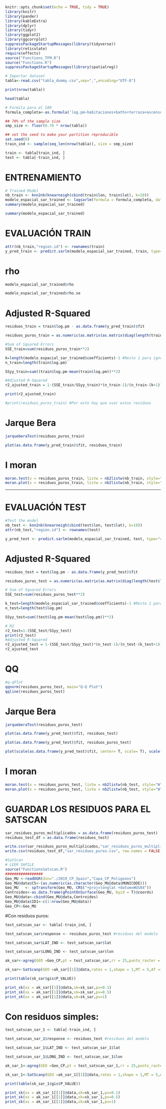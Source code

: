 ```{r setup, include=FALSE}
knitr::opts_chunk$set(echo = TRUE, tidy = TRUE)
library(knitr)
library(pander)
library(kableExtra)
library(dplyr)
library(tidyr)
library(ggplot2)
library(ggcorrplot)
suppressPackageStartupMessages(library(tidyverse))
library(reticulate)
require(effects)
source("Functions_TFM.R")
source("Functions.R")
suppressPackageStartupMessages(library(spatialreg))
```


```{r}
# Importar dataset
tabla<-read.csv("tabla_dummy.csv",sep=",",encoding="UTF-8")

print(nrow(tabla))

head(tabla)

# Formila para el SAR
formula_completa<-as.formula('log.pm~habitaciones+baths+terraza+ascensor+aire+garaje+piscina+trastero+armarios+reformar+exterior+balcon+duplex+estudio+piso+dens_cc+dens_hospital+log.dist_tp+dens_colegios+dist_centro+arganzuela+barajas+carabanchel+centro+chamartin+chamberi+ciudad_lineal+fuencarral+hortaleza+latina+moncloa+moratalaz+puente_de_vallecas+retiro+salamanca+san_blas+tetuan+usera+vicalvaro+villa_de_vallecas')
```


```{r}
## 70% of the sample size
smp_size <- floor(0.70 * nrow(tabla))

## set the seed to make your partition reproducible
set.seed(0)
train_ind <- sample(seq_len(nrow(tabla)), size = smp_size)

train <- tabla[train_ind, ]
test <- tabla[-train_ind, ]
```

#############################
# ENTRENAMIENTO
#############################


```{r}
# Trained Model
nb_train <- knn2nb(knearneigh(cbind(train$lon, train$lat), k=10))
modelo_espacial_sar_trained <- lagsarlm(formula = formula_completa, data=train, listw = nb2listw(nb_train, style="W"))
summary(modelo_espacial_sar_trained)
```
```{r message=F, error=F, warning=F}
summary(modelo_espacial_sar_trained)
```


#########################
# EVALUACIÓN TRAIN
#########################

```{r}
attr(nb_train,"region.id") <- rownames(train)
y_pred_train <- predict.sarlm(modelo_espacial_sar_trained, train, type="response", listw = nb2listw(nb_train, style="W"))
```


########################
# rho

```{r}
modelo_espacial_sar_trained$rho
```
```{r}
modelo_espacial_sar_trained$rho.se
```


######################
# Adjusted R-Squared

```{r}
residuos_train = train$log.pm - as.data.frame(y_pred_train)$fit

residuos_puros_train = as.numeric(as.matrix(as.matrix(diag(length(train$log.pm))-(as.numeric(modelo_espacial_sar_trained$rho)*nb2mat(nb_train)))) %*% as.matrix(residuos_train))

#Sum of Squared Errors
SSE_train=sum(residuos_puros_train**2)

k=length(modelo_espacial_sar_trained$coefficients)-1 #Resto 1 para ignorar beta_0
n_train=length(train$log.pm)

SSyy_train=sum((train$log.pm-mean(train$log.pm))**2)

#Adjusted R-Squared
r2_ajusted_train = 1-(SSE_train/SSyy_train)*(n_train-1)/(n_train-(k+1))

print(r2_ajusted_train)
```


```{r}
#print(residuos_puros_train) #Por esto hay que usar estos residuos
```


######################
# Jarque Bera

```{r}
jarqueberaTest(residuos_puros_train)
```

```{r}
plot(as.data.frame(y_pred_train)$fit, residuos_train)
```


######################
# I moran

```{r}
moran.test(x = residuos_puros_train, listw = nb2listw(nb_train, style="W"))
moran.plot(x = residuos_puros_train, listw = nb2listw(nb_train, style="W"),main="Gráfico I Moran")
```


-----------------------

#########################
# EVALUACIÓN TEST
#########################

```{r}
#Test the model
nb_test <- knn2nb(knearneigh(cbind(test$lon, test$lat), k=10))
attr(nb_test,"region.id") <- rownames(test)

y_pred_test <- predict.sarlm(modelo_espacial_sar_trained, test, type="response", listw = nb2listw(nb_test, style="W"))
```

######################
# Adjusted R-Squared

```{r}
residuos_test = test$log.pm - as.data.frame(y_pred_test)$fit

residuos_puros_test = as.numeric(as.matrix(as.matrix(diag(length(test$log.pm))-(as.numeric(modelo_espacial_sar_trained$rho)*nb2mat(nb_test)))) %*% as.matrix(residuos_test))

# Sum of Squared Errors
SSE_test=sum(residuos_puros_test**2)

k_test=length(modelo_espacial_sar_trained$coefficients)-1 #Resto 1 para ignorar beta_0
n_test=length(test$log.pm)

SSyy_test=sum((test$log.pm-mean(test$log.pm))**2)
```

```{r}
# R2
r2_test=1-(SSE_test/SSyy_test)
print(r2_test)
#Adjusted R-Squared
r2_ajusted_test = 1-(SSE_test/SSyy_test)*(n_test-1)/(n_test-(k_test+1))
r2_ajusted_test
```

######################
# QQ

```{r}
#q-qPlot
qqnorm(residuos_puros_test, main="Q-Q Plot")
qqline(residuos_puros_test)
```
######################
# Jarque Bera

```{r}
jarqueberaTest(residuos_puros_test)
```

```{r}
plot(as.data.frame(y_pred_test)$fit, residuos_test)
```
```{r}
plot(as.data.frame(y_pred_test)$fit, residuos_puros_test)
```

```{r}
plot(scale(as.data.frame(y_pred_test)$fit, center= T, scale= T), scale(residuos_puros_test, center= T, scale= T), xlab = "y_pred tipificada", ylab = "Residuos tipificados", main="Residuos vs. fit tipificados")
```

######################
# I moran

```{r}
moran.test(x = residuos_puros_test, listw = nb2listw(nb_test, style="W"))
moran.plot(x = residuos_puros_test, listw = nb2listw(nb_test, style="W"),main="Gráfico I Moran")
```


#########################
# GUARDAR LOS RESIDUOS PARA EL SATSCAN
#########################

```{r}
sar_residuos_puros_multiplicados = as.data.frame(residuos_puros_test)
residuos_test_df = as.data.frame(residuos_test)
```

```{r}
write.csv(sar_residuos_puros_multiplicados,"sar_residuos_puros_multiplicados.csv", row.names = FALSE)
write.csv(residuos_test_df,"sar_residuos_puros.csv", row.names = FALSE)
```

```{r}
#SatScan
# LEER SHFILE
source("FunctionsSatscan.R")
#################
Geo_MU <-readOGR(dsn="./2019_CP_Spain","Capa_CP_Poligonos")
Geo_MU@data$C5<-(as.numeric(as.character(Geo_MU@data$MUNICODE)))
Geo_MU   <- spTransform(Geo_MU, CRS("+proj=longlat +datum=WGS84"))
Centroides<-as.data.frame(gPointOnSurface(Geo_MU, byid = T)@coords) 
Geo_MU@data<-cbind(Geo_MU@data,Centroides)
Geo_MU@data$ID1<-c(1:nrow(Geo_MU@data))
Geo_CP<-Geo_MU
```

#Con residuos puros:

```{r}
test_satscan_sar <- tabla[-train_ind, ]

test_satscan_sar$response <- residuos_puros_test #residuos del modelo

test_satscan_sar$LAT_IND <- test_satscan_sar$lat

test_satscan_sar$LONG_IND <- test_satscan_sar$lon

ak_sar<-agreg(GEO =Geo_CP,pt = test_satscan_sar,rr = 25,punto_raster = 0 )

sk_sar<-SatScanp(GEO =ak_sar[[1]]@data,rates = 1,shape = 1,MT = 5,AT =1,reps=99  )
```

```{r}
print(table(sk_sar$gis$P_VALUE))
```

```{r}
print_sk(xx = ak_sar[[1]]@data,sk=sk_sar,pv=0.1)
print_sk(xx = ak_sar[[1]]@data,sk=sk_sar,pv=0.5)
print_sk(xx = ak_sar[[1]]@data,sk=sk_sar,pv=1)
```

# Con residuos simples:

```{r}
test_satscan_sar_1 <- tabla[-train_ind, ]

test_satscan_sar_1$response <- residuos_test #residuos del modelo

test_satscan_sar_1$LAT_IND <- test_satscan_sar_1$lat

test_satscan_sar_1$LONG_IND <- test_satscan_sar_1$lon

ak_sar_1<-agreg(GEO =Geo_CP,pt = test_satscan_sar_1,rr = 25,punto_raster = 0 )

sk_sar_1<-SatScanp(GEO =ak_sar_1[[1]]@data,rates = 1,shape = 1,MT = 5,AT =1,reps=99  )
```

```{r}
print(table(sk_sar_1$gis$P_VALUE))
```

```{r}
print_sk(xx = ak_sar_1[[1]]@data,sk=sk_sar_1,pv=0.1)
print_sk(xx = ak_sar_1[[1]]@data,sk=sk_sar_1,pv=0.5)
print_sk(xx = ak_sar_1[[1]]@data,sk=sk_sar_1,pv=1)
```
